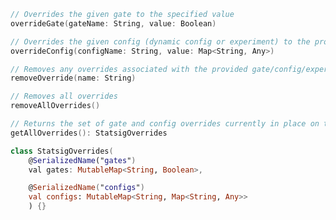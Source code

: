 ```swift
// Overrides the given gate to the specified value
overrideGate(gateName: String, value: Boolean)

// Overrides the given config (dynamic config or experiment) to the provided value
overrideConfig(configName: String, value: Map<String, Any>)

// Removes any overrides associated with the provided gate/config/experiment name
removeOverride(name: String)

// Removes all overrides
removeAllOverrides()

// Returns the set of gate and config overrides currently in place on the client
getAllOverrides(): StatsigOverrides

class StatsigOverrides(
    @SerializedName("gates")
    val gates: MutableMap<String, Boolean>,

    @SerializedName("configs")
    val configs: MutableMap<String, Map<String, Any>>
    ) {}
```
